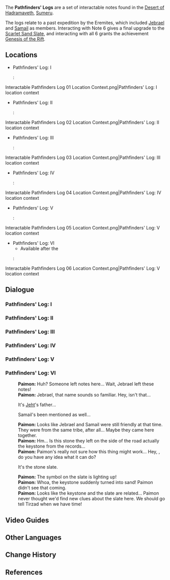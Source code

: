 {{Terminology Infobox
|image        = 
|type         = Notable Interactables
|region       = Sumeru
|subregion    = Great Red Sand
|area         = Desert of Hadramaveth
|subarea      = 
}}
The '''Pathfinders' Logs''' are a set of interactable notes found in the [[Desert of Hadramaveth]], [[Sumeru]].

The logs relate to a past expedition by the Eremites, which included [[Jebrael]] and [[Samail]] as members. Interacting with Note 6 gives a final upgrade to the [[Scarlet Sand Slate]], and interacting with all 6 grants the achievement [[Genesis of the Rift]].

==Locations==
* Pathfinders' Log: I
*: <gallery>Interactable Pathfinders Log 01 Location.png|Pathfinders' Log: I location
Interactable Pathfinders Log 01 Location Context.png|Pathfinders' Log: I location context
</gallery>
* Pathfinders' Log: II
*: <gallery>Interactable Pathfinders Log 02 Location.png|Pathfinders' Log: II location
Interactable Pathfinders Log 02 Location Context.png|Pathfinders' Log: II location context
</gallery>
* Pathfinders' Log: III
*: <gallery>Interactable Pathfinders Log 03 Location.png|Pathfinders' Log: III location
Interactable Pathfinders Log 03 Location Context.png|Pathfinders' Log: III location context
</gallery>
* Pathfinders' Log: IV
*: <gallery>Interactable Pathfinders Log 04 Location.png|Pathfinders' Log: IV location
Interactable Pathfinders Log 04 Location Context.png|Pathfinders' Log: IV location context
</gallery>
* Pathfinders' Log: V
*: <gallery>Interactable Pathfinders Log 05 Location.png|Pathfinders' Log: V location
Interactable Pathfinders Log 05 Location Context.png|Pathfinders' Log: V location context
</gallery>
* Pathfinders' Log: VI
** Available after the {{Quest|Dual Evidence}}
*: <gallery>Interactable Pathfinders Log 06 Location.png|Pathfinders' Log: V location
Interactable Pathfinders Log 06 Location Context.png|Pathfinders' Log: V location context
</gallery>

==Dialogue==
===Pathfinders' Log: I===
{{Dialogue Start}}
::{{Readable|text=<!--
-->You who come after us:<br><!--
-->If there was a prayer in praise of the night, then I would sing its first strain in memory of the lost.<br><!--
-->For Umur, who lost his way.<br><!--
-->"Before the searing sands melted your bones, the flaming golden light scorched your ambitions. It covered all our eyes, and it will cover you, perhaps even before it shall see you erased."<br><!--
-->Before we set out, I stated that this was a journey accursed, but no one would listen.<br><!--
-->I know who it is I must believe. The nourisher of my spirit, the servant of the [[Goddess of Flowers]] &mdash; she knows that which is true.<br><!--
-->Now, we have lost Umur. As we approached the ruins of [[Gurabad]], he was separated from us by a cyclone. His body was buried beneath the rolling sands, and his spirit now swirls in the wind for ever. He shall never know peace.<br><!--
-->Perhaps we should advance no further.<br><!--
--><br><!--
-->Tarafa
}}
{{Dialogue End}}

===Pathfinders' Log: II===
{{Dialogue Start}}
::{{Readable|text=<!--
-->You who come after us in prayer:<br><!--
-->If there was a prayer in praise of the night, then I would sing its second strain in memory of the wounded and the dead.<br><!--
-->For Bahaddin, who shall not see again.<br><!--
-->"It was a familiar pain, white scales falling from under one's brow. And then, all that came from that vast orbital cavity was a suffocating shuddering silence."<br><!--
-->I must record what I have seen here.<br><!--
-->One of our hunters, Bahaddin, was taken in the claws of a Red Vulture before our very eyes.<br><!--
-->When we saw him again, his other eye socket was empty as well.<br><!--
-->Several years ago, he lost an eye hunting [[Red Vulture]]s, but he brought back the fiercest quarry we had ever seen. Now, a scant few years on, the shriveled face of the man hunted by the vulture was twisted as it faced us, and his eye, once like unto a hawk, was now akin to the void.<br><!--
--><br><!--
-->Tarafa
}}
{{Dialogue End}}

===Pathfinders' Log: III===
{{Dialogue Start}}
::{{Readable|text=<!--
-->You who come after us:<br><!--
-->If there was a prayer in praise of the night, then I would sing its third strain in memory of the poisoned.<br><!--
-->For Rabeed, who shall not wake again.<br><!--
-->"Woe unto those spiked tails, those sand dunes that nurture malice. They drag across your throat in your mournful sleep, and thus shall you never again walk under the sun."<br><!--
-->Rabeed was set upon in his sleep by a scorpion.<br><!--
-->It was an agonizing torture beyond words. The venom caused his breathing to weaken, to which the scratching about his throat was testament.<br><!--
-->I said this was a cursed journey and that we should return.<br><!--
-->But even the deaths of several comrades cannot stop these people. They have been ensnared by this keystone. It has sucked the light from their path, so they cannot see.<br><!--
-->You who come after us &mdash; if you have read till here, turn back, I bid you, and swiftly!<br><!--
--><br><!--
-->Tarafa
}}
{{Dialogue End}}

===Pathfinders' Log: IV===
{{Dialogue Start}}
::{{Readable|text=<!--
-->You who come after us:<br><!--
-->If there was a prayer in praise of the night, then I would sing its fourth strain in memory of the misfortunate.<br><!--
-->For [[Jebrael]], who lost his footing.<br><!--
-->"How could one conceive the passing of a cloud, or the death of the blowing wind? How might one mark a grain of sand falling into the desert, or a droplet disappearing into the water?"<br><!--
-->I believed Jebrael would be the last. He should have been the last.<br><!--
-->But who can say? Perhaps the many mishaps broke him, unexpectedly.<br><!--
-->Jebrael, so agile and swift! To think that he would fall off the side of the ruins in the gorge.<br><!--
-->Unexpected indeed.<br><!--
-->Now, I and [[Samail]] are the only ones left. Yes, we are the last of this little exploration team.<br><!--
-->This journey is cursed! But no matter. Soon, it shall reach its end.<br><!--
-->Yes. Soon.<br><!--
--><br><!--
-->Tarafa
}}
{{Dialogue End}}

===Pathfinders' Log: V===
{{Dialogue Start}}
::{{Readable|text=<!--
-->You who come after us:<br><!--
-->She tricked me! The keystone is real! No wonder Jebrael and Samail believed it so strongly... That great engineer really did leave traces here, just as we read from those ancient glyphs!<br><!--
-->I thought they were lies meant to obscure history... But now, the place they described is here before our eyes.<br><!--
-->This is the third place of worship. Gurabad's secret treasure must be hidden here.<br><!--
-->But this keystone is not sufficient. There must be something else...<br><!--
-->There must be some other method to open the great gate of Gurabad.<br><!--
-->As long as we can find our way inside, we can obtain the treasure. Then this expedition would not have been in vain.<br><!--
-->But then... I... What was I even doing...<br><!--
--><br><!--
-->Tarafa
}}
{{Dialogue End}}

===Pathfinders' Log: VI===
{{Dialogue Start}}
::{{Readable|text=<!--
-->If Tarafa were writing this, I suppose he might say this...<br><!--
-->You who come after us:<br><!--
-->We are the descendants of [[King Deshret|Al-Ahmar]]. We are those who are fated to follow in the footsteps of the king of the crimson sands.<br><!--
-->But the prosperous past is too far gone, and there are many now whose faith wavers, just like Tarafa.<br><!--
-->He betrayed us, and took us for fools all the while.<br><!--
-->Umur, Bahaddin, and Rabeed... All dead, due to his meddling.<br><!--
-->My own death I faked a few days prior to avoid his scrutiny, and I then struck first before he could attack Samail.<br><!--
-->This stone slate... It was [[Babel|her]] ploy all along.<br><!--
-->It is likely, then, that there is no treasure to be found within Gurabad's corpse after all.<br><!--
-->We were decieved.<br><!--
-->Perhaps our journey really was accursed, just as Tarafa claimed.<br><!--
-->And our curse was Tarafa... and the mother he trusted in.<br><!--
-->Samail says that this keystone might be real, but I doubt it. Whatever the case may be, it is now worthless to us.<br><!--
-->So let it lie here... and you who come after, hear me now: May you escape being deceived by those you trust.<br><!--
--><br><!--
-->Jebrael
}}
:'''Paimon:''' Huh? Someone left notes here... Wait, Jebrael left these notes!
:'''Paimon:''' Jebrael, that name sounds so familiar. Hey, isn't that...
:{{DIcon}} It's [[Jeht]]'s father...
:{{DIcon}} Samail's been mentioned as well...
:'''Paimon:''' Looks like Jebrael and Samail were still friendly at that time. They were from the same tribe, after all... Maybe they came here together.
:'''Paimon:''' Hm... Is this stone they left on the side of the road actually the keystone from the records...
:'''Paimon:''' Paimon's really not sure how this thing might work... Hey, {{Traveler}}, do you have any idea what it can do?
:{{DIcon}} It's the stone slate.
:'''Paimon:''' The symbol on the slate is lighting up!
:{{Black Screen|Right after activating the symbol on the slate, the keystone turns into sand and disappears.}}
:'''Paimon:''' Whoa, the keystone suddenly turned into sand! Paimon didn't see that coming.
:'''Paimon:''' Looks like the keystone and the slate are related... Paimon never thought we'd find new clues about the slate here. We should go tell Tirzad when we have time!
{{Dialogue End}}

==Video Guides==
{{EVT
|video1   = https://youtu.be/sU6H_-XW8QY
|caption1 = How to Unlock Last Clearance + Achievement
}}

==Other Languages==
{{Other Languages
|en      = Pathfinders' Log
|zhs     = 远途勘探者留书
|zhs_rm  = Yuǎntú Kāntàn-zhě Liúshū
|zht     = 遠途勘探者留書
|zht_rm  = Yuǎntú Kāntàn-zhě Liúshū
|zh_tl   = 
|ja      = 長距離探索者の覚え書き
|ja_rm   = Choukyori Tansakusha no Oboegaki
|ja_tl   = Long-Distance Explorers' Notes
|ko      = 먼 길을 걸어온 탐사자의 일지
|ko_rm   = Meon Gireul Georeoon Tamsaja-ui Iiji
|ko_tl   = Journal of an Explorer Who Walked a Long Way
|es      = Diario de explorador
|es_tl   = Diary of an Explorer
|fr      = Journal des éclaireurs
|fr_tl   = Pathfinders' Journal
|ru      = Журнал землепроходцев
|ru_tl   = 
|th      = บันทึกของผู้สำรวจทางไกล
|th_rm   = 
|th_tl   = 
|vi      = Thư Của Người Thám Hiểm Đường Xa
|vi_tl   = 
|de      = Fernreisendenlogbucheintrag
|de_tl   = Long-Distance Traveler Logbook Entry
|id      = Catatan Pencari Jalan
|id_tl   = Pathfinders' Note
|pt      = Diário do Explorador
|pt_tl   = 
|tr      = Kaşiflerin Günlüğü
|tr_tl   = 
|it      = Diario degli esploratori
|it_tl   = Explorers' Journal
}}

==Change History==
{{Change History|3.4}}

==References==
{{Reflist}}